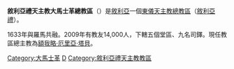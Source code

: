 {{Infobox Roman Catholic diocese
|jurisdiction     = 總教區
|name             = 大馬士革
|latin=Archieparchia Damascena Syrorum
 |image =
 |caption =
|location = [[敘利亞|敘利亞]]
|territory =
|population = 14,000
|rite = [[敘利亞禮天主教會|敘利亞禮]]
|patron =
|province =
|established = 1633年
|cathedral = 
|co-cathedral =
|leadership = 主教 
|website = 
|pope =  
|patriarch= 
|metropolitan =[[額我略·厄里亞·塔貝|額我略·厄里亞·塔貝]]
|ordinary =
|coadjutor archbishop = 
|coadjutor bishop = 
|auxiliary = 
|emeritus = }}

'''敘利亞禮天主教大馬士革總教區'''（{{lang-la|Archieparchia Damascena Syrorum}}）是[[敘利亞|敘利亞]]一個[[東儀天主教|東儀天主教]][[總教區|總教區]]（[[敘利亞禮天主教會|敘利亞禮]]）。

1633年與羅馬共融。2009年有教友14,000人，下轄五個堂區、九名司鐸。現任教區總主教為[[額我略·厄里亞·塔貝|額我略·厄里亞·塔貝]]。
{{敘利亞天主教教區}}
{{敘利亞禮天主教會教區}}

[[Category:大馬士革|Category:大馬士革]]
[[Category:敘利亞天主教教區|D]]
[[Category:敘利亞禮天主教教區|Category:敘利亞禮天主教教區]]